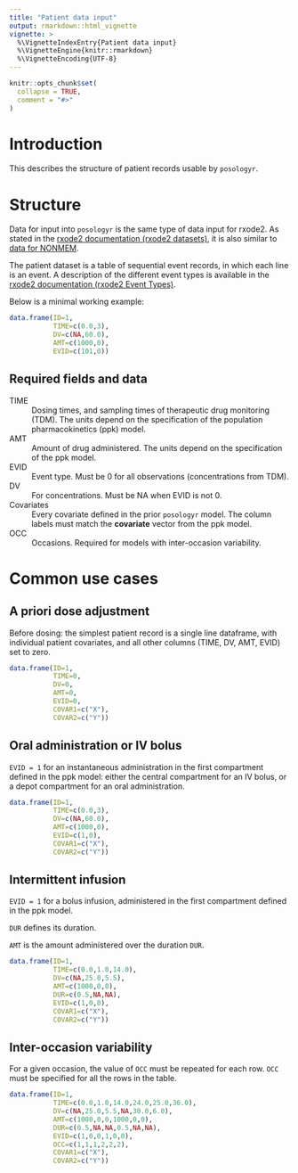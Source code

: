 ```yaml
---
title: "Patient data input"
output: rmarkdown::html_vignette
vignette: >
  %\VignetteIndexEntry{Patient data input}
  %\VignetteEngine{knitr::rmarkdown}
  %\VignetteEncoding{UTF-8}
---
```


```r
knitr::opts_chunk$set(
  collapse = TRUE,
  comment = "#>"
)
```

# Introduction
This describes the structure of patient records usable by `posologyr`.

# Structure
Data for input into `posologyr` is the same type of data input for rxode2. As stated in the [rxode2 documentation (rxode2 datasets)](https://nlmixr2.github.io/rxode2/articles/rxode2-datasets.html), it is also similar to [data for NONMEM](https://doi.org/10.1002/psp4.12404).

The patient dataset is a table of sequential event records, in which each line is an event. A description of the different event types is available in the [rxode2 documentation (rxode2 Event Types)](https://nlmixr2.github.io/rxode2/articles/rxode2-event-types.html).

Below is a minimal working example:

```r
data.frame(ID=1,
           TIME=c(0.0,3),
           DV=c(NA,60.0),
           AMT=c(1000,0),
           EVID=c(101,0))
```

## Required fields and data

TIME
: Dosing times, and sampling times of therapeutic drug monitoring (TDM). The units depend on the specification of the population pharmacokinetics (ppk) model.

AMT
: Amount of drug administered. The units depend on the specification of the ppk model.

EVID
: Event type. Must be 0 for all observations (concentrations from TDM).

DV 
: For concentrations. Must be NA when EVID is not 0.

Covariates
: Every covariate defined in the prior `posologyr` model. The column labels must match the **covariate** vector from the ppk model.

OCC
: Occasions. Required for models with inter-occasion variability.

# Common use cases
## A priori dose adjustment
Before dosing: the simplest patient record is a single line dataframe, with individual patient covariates, and all other columns (TIME, DV, AMT, EVID) set to zero.

```r
data.frame(ID=1,
           TIME=0,
           DV=0,
           AMT=0,
           EVID=0,
           COVAR1=c("X"),
           COVAR2=c("Y"))
```

## Oral administration or IV bolus
`EVID = 1` for an instantaneous administration in the first compartment defined in the ppk model: either the central compartment for an IV bolus, or a depot compartment for an oral administration.

```r
data.frame(ID=1,
           TIME=c(0.0,3),
           DV=c(NA,60.0),
           AMT=c(1000,0),
           EVID=c(1,0),
           COVAR1=c("X"),
           COVAR2=c("Y"))
```

## Intermittent infusion
`EVID = 1` for a bolus infusion, administered in the first compartment defined in the ppk model.

`DUR` defines its duration.

`AMT` is the amount administered over the duration `DUR`.

```r
data.frame(ID=1,
           TIME=c(0.0,1.0,14.0),
           DV=c(NA,25.0,5.5),
           AMT=c(1000,0,0),
           DUR=c(0.5,NA,NA),
           EVID=c(1,0,0),
           COVAR1=c("X"),
           COVAR2=c("Y"))
```

## Inter-occasion variability
For a given occasion, the value of `OCC` must be repeated for each row. `OCC` must be specified for all the rows in the table.

```r
data.frame(ID=1,
           TIME=c(0.0,1.0,14.0,24.0,25.0,36.0),
           DV=c(NA,25.0,5.5,NA,30.0,6.0),
           AMT=c(1000,0,0,1000,0,0),
           DUR=c(0.5,NA,NA,0.5,NA,NA),
           EVID=c(1,0,0,1,0,0),
           OCC=c(1,1,1,2,2,2),
           COVAR1=c("X"),
           COVAR2=c("Y"))
```
